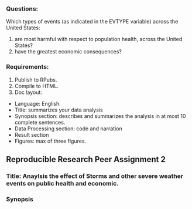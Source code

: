 ### Questions:
Which types of events (as indicated in the EVTYPE variable) across the United States:

1. are most harmful with respect to population health, across the United States?
2. have the greatest economic consequences?


### Requirements:
1. Publish to RPubs.
2. Compile to HTML.
3. Doc layout:

  - Language: English.
  - Title: summarizes your data analysis
  - Synopsis section: describes and summarizes the analysis in at most 10 complete sentences.
  - Data Processing section: code and narration
  - Result section
  - Figures: max of three figures.


## Reproducible Research Peer Assignment 2
### Title: Anaylsis the effect of Storms and other severe weather events on public health and economic.


### Synopsis